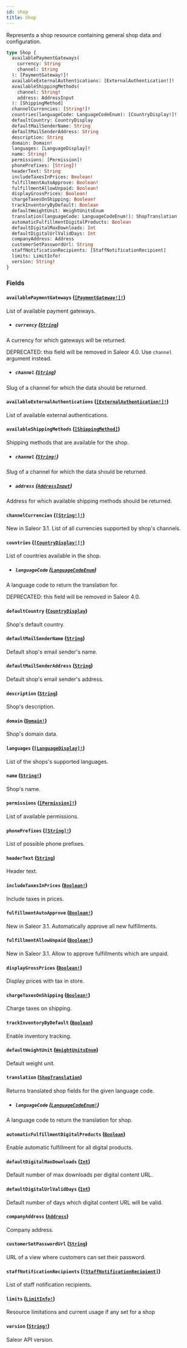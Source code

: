 ```yaml
---
id: shop
title: Shop
---
```


Represents a shop resource containing general shop data and configuration.

```graphql
type Shop {
  availablePaymentGateways(
    currency: String
    channel: String
  ): [PaymentGateway!]!
  availableExternalAuthentications: [ExternalAuthentication!]!
  availableShippingMethods(
    channel: String!
    address: AddressInput
  ): [ShippingMethod]
  channelCurrencies: [String!]!
  countries(languageCode: LanguageCodeEnum): [CountryDisplay!]!
  defaultCountry: CountryDisplay
  defaultMailSenderName: String
  defaultMailSenderAddress: String
  description: String
  domain: Domain!
  languages: [LanguageDisplay]!
  name: String!
  permissions: [Permission]!
  phonePrefixes: [String]!
  headerText: String
  includeTaxesInPrices: Boolean!
  fulfillmentAutoApprove: Boolean!
  fulfillmentAllowUnpaid: Boolean!
  displayGrossPrices: Boolean!
  chargeTaxesOnShipping: Boolean!
  trackInventoryByDefault: Boolean
  defaultWeightUnit: WeightUnitsEnum
  translation(languageCode: LanguageCodeEnum!): ShopTranslation
  automaticFulfillmentDigitalProducts: Boolean
  defaultDigitalMaxDownloads: Int
  defaultDigitalUrlValidDays: Int
  companyAddress: Address
  customerSetPasswordUrl: String
  staffNotificationRecipients: [StaffNotificationRecipient]
  limits: LimitInfo!
  version: String!
}
```

### Fields

#### `availablePaymentGateways` ([`[PaymentGateway!]!`](/docs/developer/api-reference/objects/payment-gateway))

List of available payment gateways.

- ##### `currency` ([`String`](/docs/developer/api-reference/scalars/string))

A currency for which gateways will be returned.

DEPRECATED: this field will be removed in Saleor 4.0. Use `channel` argument instead.

- ##### `channel` ([`String`](/docs/developer/api-reference/scalars/string))

Slug of a channel for which the data should be returned.

#### `availableExternalAuthentications` ([`[ExternalAuthentication!]!`](/docs/developer/api-reference/objects/external-authentication))

List of available external authentications.

#### `availableShippingMethods` ([`[ShippingMethod]`](/docs/developer/api-reference/objects/shipping-method))

Shipping methods that are available for the shop.

- ##### `channel` ([`String!`](/docs/developer/api-reference/scalars/string))

Slug of a channel for which the data should be returned.

- ##### `address` ([`AddressInput`](/docs/developer/api-reference/inputs/address-input))

Address for which available shipping methods should be returned.

#### `channelCurrencies` ([`[String!]!`](/docs/developer/api-reference/scalars/string))

New in Saleor 3.1. List of all currencies supported by shop's channels.

#### `countries` ([`[CountryDisplay!]!`](/docs/developer/api-reference/objects/country-display))

List of countries available in the shop.

- ##### `languageCode` ([`LanguageCodeEnum`](/docs/developer/api-reference/enums/language-code-enum))

A language code to return the translation for.

DEPRECATED: this field will be removed in Saleor 4.0.

#### `defaultCountry` ([`CountryDisplay`](/docs/developer/api-reference/objects/country-display))

Shop's default country.

#### `defaultMailSenderName` ([`String`](/docs/developer/api-reference/scalars/string))

Default shop's email sender's name.

#### `defaultMailSenderAddress` ([`String`](/docs/developer/api-reference/scalars/string))

Default shop's email sender's address.

#### `description` ([`String`](/docs/developer/api-reference/scalars/string))

Shop's description.

#### `domain` ([`Domain!`](/docs/developer/api-reference/objects/domain))

Shop's domain data.

#### `languages` ([`[LanguageDisplay]!`](/docs/developer/api-reference/objects/language-display))

List of the shops's supported languages.

#### `name` ([`String!`](/docs/developer/api-reference/scalars/string))

Shop's name.

#### `permissions` ([`[Permission]!`](/docs/developer/api-reference/objects/permission))

List of available permissions.

#### `phonePrefixes` ([`[String]!`](/docs/developer/api-reference/scalars/string))

List of possible phone prefixes.

#### `headerText` ([`String`](/docs/developer/api-reference/scalars/string))

Header text.

#### `includeTaxesInPrices` ([`Boolean!`](/docs/developer/api-reference/scalars/boolean))

Include taxes in prices.

#### `fulfillmentAutoApprove` ([`Boolean!`](/docs/developer/api-reference/scalars/boolean))

New in Saleor 3.1. Automatically approve all new fulfillments.

#### `fulfillmentAllowUnpaid` ([`Boolean!`](/docs/developer/api-reference/scalars/boolean))

New in Saleor 3.1. Allow to approve fulfillments which are unpaid.

#### `displayGrossPrices` ([`Boolean!`](/docs/developer/api-reference/scalars/boolean))

Display prices with tax in store.

#### `chargeTaxesOnShipping` ([`Boolean!`](/docs/developer/api-reference/scalars/boolean))

Charge taxes on shipping.

#### `trackInventoryByDefault` ([`Boolean`](/docs/developer/api-reference/scalars/boolean))

Enable inventory tracking.

#### `defaultWeightUnit` ([`WeightUnitsEnum`](/docs/developer/api-reference/enums/weight-units-enum))

Default weight unit.

#### `translation` ([`ShopTranslation`](/docs/developer/api-reference/objects/shop-translation))

Returns translated shop fields for the given language code.

- ##### `languageCode` ([`LanguageCodeEnum!`](/docs/developer/api-reference/enums/language-code-enum))

A language code to return the translation for shop.

#### `automaticFulfillmentDigitalProducts` ([`Boolean`](/docs/developer/api-reference/scalars/boolean))

Enable automatic fulfillment for all digital products.

#### `defaultDigitalMaxDownloads` ([`Int`](/docs/developer/api-reference/scalars/int))

Default number of max downloads per digital content URL.

#### `defaultDigitalUrlValidDays` ([`Int`](/docs/developer/api-reference/scalars/int))

Default number of days which digital content URL will be valid.

#### `companyAddress` ([`Address`](/docs/developer/api-reference/objects/address))

Company address.

#### `customerSetPasswordUrl` ([`String`](/docs/developer/api-reference/scalars/string))

URL of a view where customers can set their password.

#### `staffNotificationRecipients` ([`[StaffNotificationRecipient]`](/docs/developer/api-reference/objects/staff-notification-recipient))

List of staff notification recipients.

#### `limits` ([`LimitInfo!`](/docs/developer/api-reference/objects/limit-info))

Resource limitations and current usage if any set for a shop

#### `version` ([`String!`](/docs/developer/api-reference/scalars/string))

Saleor API version.
